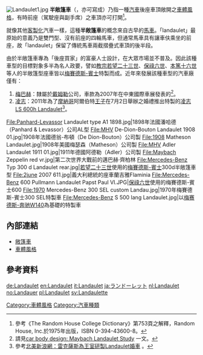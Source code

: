 [[File:Landaulet1.jpg|thumb]]
'''半敞篷車'''（{{lang-en|landaulet}}，亦可寫成{{lang-en| landaulette}}）乃指一種[[汽車|汽車]]後座車頂敞開之[[車體風格|車體風格]]，有時前座（駕駛座與副手席）之車頂亦可打開<ref>參考《The Random House College Dictionary》第753頁之解釋，Random House, Inc.於1975年出版，ISBN 0-394-43600-8。</ref>。

就像其他[[客車製造|客製化]]汽車一樣，這種'''半敞篷車'''的概念來自古早的[[馬車|馬車]]。「landaulet」最原始的意義乃是雙門型、沒有前座的四輪馬車，但通常馬車具有讓車伕乘坐的前座，故「landaulet」保留了傳統馬車兩截摺疊式車頂的後半段。

由於半敞篷車專為「後座買家」的富豪人士設計，在大眾市場並不普及。因此該種車型的目標對象多半為名人政要，譬如[[教宗|教宗]][[若望二十三世|若望二十三世]]、[[保祿六世|保祿六世]]、[[本篤十六世|本篤十六世]]等人的半敞篷型座車皆以[[梅賽德斯-賓士|梅賽德斯-賓士]]特製而成。近年來發展該種車型的汽車廠僅有：
# [[梅巴赫|梅巴赫]]：隸屬於[[戴姆勒|戴姆勒]]公司，車款為2007年在中東國際車展發表的{{link-en|邁巴赫57及62|Maybach 57 and 62|邁巴赫62 Landaulet}}<ref>請見{{en}}[http://www.carbodydesign.com/archive/2007/11/08-maybach-landaulet-study/ car body design: Maybach Landaulet Study] {{Wayback|url=http://www.carbodydesign.com/archive/2007/11/08-maybach-landaulet-study/ |date=20110719224125 }}一文。</ref>。
# [[凌志|凌志]]：2011年為了[[摩納哥|摩納哥]]阿爾伯特[[王子|王子]]在7月2日舉辦之婚禮推出特製的[[雷克萨斯LS|凌志LS 600h Landaulet]]<ref>參考[http://dailynews.sina.com/bg/auto/newcar/sinacn/20110626/18002555623.html 北美新浪網：雷克薩斯為王室研製Landaulet婚車] {{Wayback|url=http://dailynews.sina.com/bg/auto/newcar/sinacn/20110626/18002555623.html |date=20110819093503 }}。</ref>。

<gallery>
File:Panhard-Levassor Landaulet type A1 1898.jpg|1898年法國潘哈德（Panhard & Levassor）公司AL型
File:MHV De-Dion-Bouton Landaulet 1908 01.jpg|1908年法國德翁-布頓（De Dion-Bouton）公司製
File:1908 Matheson Landaulet.jpg|1908年美國梅瑟森（Matheson）公司製
File:MHV Adler Landaulet 1911 01.jpg|1911年德國阿德勒（Adler）公司製
File:Maybach Zeppelin red vr.jpg|第二次世界大戰前的邁巴赫·齊柏林
File:Mercedes-Benz Typ 300 d Landaulet rear.jpg|[[若望二十三世|若望二十三世]]使用的[[梅賽德斯-賓士|梅賽德斯-賓士]]300d半敞篷車型
File:2june 2007 611.jpg|義大利總統的座車蘭吉雅Flaminia
File:Mercedes-Benz 600 Pullmann Landaulet Papst Paul VI.JPG|[[保祿六世|保祿六世]]使用的梅賽德斯-賓士600
File:1970 Mercedes-Benz 300 SEL custom Landau.jpg|1970年梅賽德斯-賓士300 SEL特製車
File:Mercedes-Benz S 500 lang Landaulet.jpg|以[[梅赛德斯-奔驰S级|梅赛德斯-奔驰W140]]為基礎的特製車
</gallery>

== 內部連結 ==
* [[敞篷車|敞篷車]]
* [[車體風格|車體風格]]

== 參考資料 ==
{{reflist}}

[[Category:車體風格|Category:車體風格]]
[[Category:汽車種類|Category:汽車種類]]

[[de:Landaulet|de:Landaulet]]
[[en:Landaulet|en:Landaulet]]
[[it:Landaulet|it:Landaulet]]
[[ja:ランドーレット|ja:ランドーレット]]
[[nl:Landaulet|nl:Landaulet]]
[[no:Landauer|no:Landauer]]
[[pl:Landaulet|pl:Landaulet]]
[[sv:Landaulette|sv:Landaulette]]